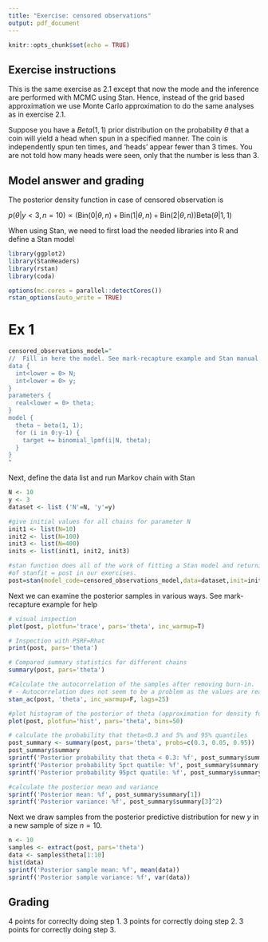 ```yaml
---
title: "Exercise: censored observations"
output: pdf_document
---
```


```r
knitr::opts_chunk$set(echo = TRUE)
```

## Exercise instructions

This is the same exercise as 2.1 except that now the mode and the inference are performed with MCMC using Stan. Hence, instead of the grid based approximation we use Monte Carlo approximation to do the same analyses as in exercise 2.1.

Suppose you have a $Beta(1,1)$ prior distribution on the probability $\theta$ 
that a coin will yield a head when spun in a specified manner. The coin is 
independently spun ten times, and 'heads' appear fewer than 3 times. 
You are not told how many heads were seen, only that the number is 
less than 3. 

\begin{itemize}
  \item[1)] Implement the model with Stan and sample from the posterior of $\theta$.
    \begin{itemize}
      \item[a)] Check for convergence visually and by calculating the PSRF statistics.
      \item[a)] Calculate the autocorrelation of the samples.
    \end{itemize}
  \item[2)] Using the samples of $\theta$ 
    \begin{itemize}
      \item[a)] draw the posterior density function of $\theta$ and 
      \item[b)] calculate the posterior probability that $\theta<0.3$ and the 5\% and the 95\% quantiles.
      \item[c)] calculate the posterior mean and variance of $\theta$.
    \end{itemize}
  \item[3)] Draw samples from the posterior predictive distribution for new $\tilde{y}$ in a new sample of size $n=10$ and 
    \begin{itemize}
      \item[a)] draw histogram of samples from the posterior predictive distribution for $\tilde{y}$
      \item[a)] Calculate the posterior predictive mean and variance of $\tilde{y}$
    \end{itemize}
\end{itemize}

## Model answer and grading

The posterior density function in case of censored observation is 

$p(\theta|y<3,n=10) \propto \left(\text{Bin}(0|\theta,n)+\text{Bin}(1|\theta,n)+\text{Bin}(2|\theta,n)\right)\text{Beta}(\theta|1,1)$

When using Stan, we need to first load the needed libraries into R and define a Stan model

```r
library(ggplot2)
library(StanHeaders)
library(rstan)
library(coda)

options(mc.cores = parallel::detectCores())
rstan_options(auto_write = TRUE)
```
# Ex 1
```r
censored_observations_model="
//  Fill in here the model. See mark-recapture example and Stan manual for help
data {
  int<lower = 0> N;
  int<lower = 0> y;
}
parameters {
  real<lower = 0> theta;
}
model {
  theta ~ beta(1, 1);
  for (i in 0:y-1) {
    target += binomial_lpmf(i|N, theta);
  }
}
"
```

Next, define the data list and run Markov chain with Stan

```r
N <- 10
y <- 3
dataset <- list ('N'=N, 'y'=y) 

#give initial values for all chains for parameter N
init1 <- list(N=10)
init2 <- list(N=100)
init3 <- list(N=400)
inits <- list(init1, init2, init3) 

#stan function does all of the work of fitting a Stan model and returning the results as an instance 
#of stanfit = post in our exercises.
post=stan(model_code=censored_observations_model,data=dataset,init=inits,warmup=500,iter=2000,chains=3,thin=1)
```


Next we can examine the posterior samples in various ways. See mark-recapture example for help

```r
# visual inspection 
plot(post, plotfun='trace', pars='theta', inc_warmup=T)

# Inspection with PSRF=Rhat
print(post, pars='theta')

# Compared summary statistics for different chains
summary(post, pars='theta')

#Calculate the autocorrelation of the samples after removing burn-in.  Is autocorrelation a problem here?
# - Autocorrelation does not seem to be a problem as the values are really close to zero or even negative
stan_ac(post, 'theta', inc_warmup=F, lags=25)

#plot histogram of the posterior of theta (approximation for density function)
plot(post, plotfun='hist', pars='theta', bins=50)

# calculate the probability that theta<0.3 and 5% and 95% quantiles
post_summary <- summary(post, pars='theta', probs=c(0.3, 0.05, 0.95))
post_summary$summary
sprintf('Posterior probability that theta < 0.3: %f', post_summary$summary[4])
sprintf('Posterior probability 5pct quatile: %f', post_summary$summary[5])
sprintf('Posterior probability 95pct quatile: %f', post_summary$summary[6])

#calculate the posterior mean and variance
sprintf('Posterior mean: %f', post_summary$summary[1])
sprintf('Posterior variance: %f', post_summary$summary[3]^2)
```

Next we draw samples from the posterior predictive distribution for new $y$ in a new sample of size $n=10$.

```r
n <- 10
samples <- extract(post, pars='theta')
data <- samples$theta[1:10]
hist(data)
sprintf('Posterior sample mean: %f', mean(data))
sprintf('Posterior sample variance: %f', var(data))
```




## Grading

4 points for correclty doing step 1. 3 points for correctly doing step 2. 3 points for correctly doing step 3. 
